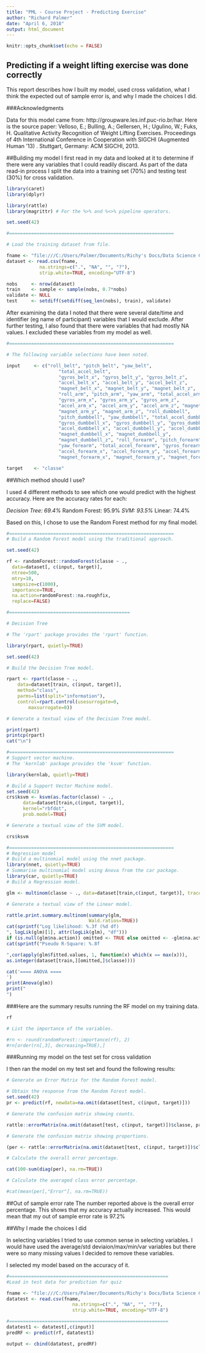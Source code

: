 ---
title: "PML - Course Project - Predicting Exercise"
author: "Richard Palmer"
date: "April 6, 2018"
output: html_document
---

```{r setup, include=FALSE}
knitr::opts_chunk$set(echo = FALSE)
```

## Predicting if a weight lifting exercise was done correctly

This report describes how I built my model, used cross validation, what I think the expected out of sample error is, and why I made the choices I did.  

###Acknowledgments

Data for this model came from: http://groupware.les.inf.puc-rio.br/har. 
Here is the source paper: 
Velloso, E.; Bulling, A.; Gellersen, H.; Ugulino, W.; Fuks, H. Qualitative Activity Recognition of Weight Lifting Exercises. Proceedings of 4th International Conference in Cooperation with SIGCHI (Augmented Human '13) . Stuttgart, Germany: ACM SIGCHI, 2013.

##Building my model
I first read in my data and looked at it to determine if there were any variables that I could readily discard. As part of the data read-in process I split the data into a training set (70%) and testing test (30%) for cross validation.  

```{r, echo=FALSE}
library(caret)
library(dplyr)

library(rattle)   
library(magrittr) # For the %>% and %<>% pipeline operators.

set.seed(42) 

#============================================================

# Load the training dataset from file.

fname <- "file:///C:/Users/Palmer/Documents/Richy's Docs/Data Science Course/PracticalMachineLearningProject/pml-training.csv" 
dataset <- read.csv(fname,
			na.strings=c(".", "NA", "", "?"),
			strip.white=TRUE, encoding="UTF-8")

nobs     <- nrow(dataset)
train    <- sample <- sample(nobs, 0.7*nobs)
validate <- NULL
test     <- setdiff(setdiff(seq_len(nobs), train), validate)
```

After examining the data I noted that there were several date/time and identifier (eg name of participant) variables that I would exclude.  After further testing, I also found that there were variables that had mostly NA values.  I excluded these variables from my model as well.  

```{r}
#============================================================

# The following variable selections have been noted.

input     <- c("roll_belt", "pitch_belt", "yaw_belt",
                   "total_accel_belt", 
                   "gyros_belt_x", "gyros_belt_y", "gyros_belt_z",
                   "accel_belt_x", "accel_belt_y", "accel_belt_z",
                   "magnet_belt_x", "magnet_belt_y", "magnet_belt_z",
                   "roll_arm", "pitch_arm", "yaw_arm", "total_accel_arm",
                   "gyros_arm_x", "gyros_arm_y", "gyros_arm_z",
                   "accel_arm_x", "accel_arm_y", "accel_arm_z", "magnet_arm_x",
                   "magnet_arm_y", "magnet_arm_z", "roll_dumbbell",
                   "pitch_dumbbell", "yaw_dumbbell", "total_accel_dumbbell",
                   "gyros_dumbbell_x", "gyros_dumbbell_y", "gyros_dumbbell_z",
                   "accel_dumbbell_x", "accel_dumbbell_y", "accel_dumbbell_z",
                   "magnet_dumbbell_x", "magnet_dumbbell_y",
                   "magnet_dumbbell_z", "roll_forearm", "pitch_forearm",
                   "yaw_forearm", "total_accel_forearm", "gyros_forearm_x", "gyros_forearm_y", "gyros_forearm_z",
                   "accel_forearm_x", "accel_forearm_y", "accel_forearm_z",
                   "magnet_forearm_x", "magnet_forearm_y", "magnet_forearm_z")

target    <- "classe"

```

##Which method should I use?

I used 4 different methods to see which one would predict with the highest accuracy. 
Here are the accuracy rates for each:

*Decision Tree: 69.4%
*Random Forest: 95.9%
*SVM: 93.5%
*Linear: 74.4%

Based on this, I chose to use the Random Forest method for my final model.

```{r}
#============================================================
# Build a Random Forest model using the traditional approach.

set.seed(42)

rf <- randomForest::randomForest(classe ~ .,
  data=dataset[, c(input, target)], 
  ntree=500,
  mtry=10,
  sampsize=c(1000),
  importance=TRUE,
  na.action=randomForest::na.roughfix,
  replace=FALSE)

#============================================
```

```{r, eval=FALSE}
# Decision Tree 

# The 'rpart' package provides the 'rpart' function.

library(rpart, quietly=TRUE)

set.seed(42)

# Build the Decision Tree model.

rpart <- rpart(classe ~ .,
    data=dataset[train, c(input, target)],
    method="class",
    parms=list(split="information"),
    control=rpart.control(usesurrogate=0, 
        maxsurrogate=0))

# Generate a textual view of the Decision Tree model.

print(rpart)
printcp(rpart)
cat("\n")

#============================================================
# Support vector machine. 
# The 'kernlab' package provides the 'ksvm' function.

library(kernlab, quietly=TRUE)

# Build a Support Vector Machine model.
set.seed(42)
crs$ksvm <- ksvm(as.factor(classe) ~ .,
      data=dataset[train,c(input, target)],
      kernel="rbfdot",
      prob.model=TRUE)

# Generate a textual view of the SVM model.

crs$ksvm

#============================================================
# Regression model 
# Build a multinomial model using the nnet package.
library(nnet, quietly=TRUE)
# Summarise multinomial model using Anova from the car package.
library(car, quietly=TRUE)
# Build a Regression model.

glm <- multinom(classe ~ ., data=dataset[train,c(input, target)], trace=FALSE, maxit=1000)

# Generate a textual view of the Linear model.

rattle.print.summary.multinom(summary(glm,
                              Wald.ratios=TRUE))
cat(sprintf("Log likelihood: %.3f (%d df)
", logLik(glm)[1], attr(logLik(glm), "df")))
if (is.null(glm$na.action)) omitted <- TRUE else omitted <- -glm$na.action
cat(sprintf("Pseudo R-Square: %.8f

",cor(apply(glm$fitted.values, 1, function(x) which(x == max(x))),
as.integer(dataset[train,][omitted,]$classe))))

cat('==== ANOVA ====
')
print(Anova(glm))
print("
")
```

###Here are the summary results running the RF model on my training data.

```{r, echo=FALSE}
rf

# List the importance of the variables.

#rn <- round(randomForest::importance(rf), 2)
#rn[order(rn[,3], decreasing=TRUE),]
```

###Running my model on the test set for cross validation

I then ran the model on my test set and found the following results:

```{r, echo=FALSE}
# Generate an Error Matrix for the Random Forest model.

# Obtain the response from the Random Forest model.
set.seed(42)
pr <- predict(rf, newdata=na.omit(dataset[test, c(input, target)]))

# Generate the confusion matrix showing counts.

rattle::errorMatrix(na.omit(dataset[test, c(input, target)])$classe, pr, count=TRUE)

# Generate the confusion matrix showing proportions.

(per <- rattle::errorMatrix(na.omit(dataset[test, c(input, target)])$classe, pr))

# Calculate the overall error percentage.

cat(100-sum(diag(per), na.rm=TRUE))

# Calculate the averaged class error percentage.

#cat(mean(per[,"Error"], na.rm=TRUE))
```

##Out of sample error rate
The number reported above is the overall error percentage.  This shows that my accuracy actually increased.  This would mean that my out of sample error rate is 97.2%

##Why I made the choices I did

In selecting variables I tried to use common sense in selecting variables.  I would have used the average/std deviaion/max/min/var variables but there were so many missing values I decided to remove these variables.  

I selected my model based on the accuracy of it.  

```{r, eval=FALSE}
#==========================================================
#Load in test data for prediction for quiz

fname <- "file:///C:/Users/Palmer/Documents/Richy's Docs/Data Science Course/PracticalMachineLearningProject/pml-testing.csv" 
datatest <- read.csv(fname,
                        na.strings=c(".", "NA", "", "?"),
                        strip.white=TRUE, encoding="UTF-8")

#==========================================================
datatest1 <- datatest[,c(input)]
predRF <- predict(rf, datatest1)

output <- cbind(datatest, predRF)

```







